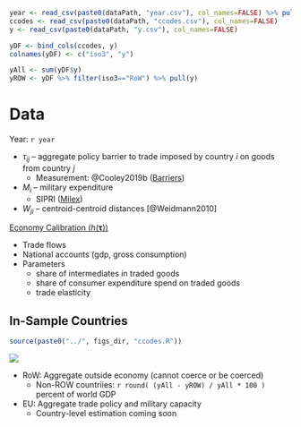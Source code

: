 ```r

year <- read_csv(paste0(dataPath, "year.csv"), col_names=FALSE) %>% pull(.)
ccodes <- read_csv(paste0(dataPath, "ccodes.csv"), col_names=FALSE)
y <- read_csv(paste0(dataPath, "y.csv"), col_names=FALSE)

yDF <- bind_cols(ccodes, y)
colnames(yDF) <- c("iso3", "y")

yAll <- sum(yDF$y)
yROW <- yDF %>% filter(iso3=="RoW") %>% pull(y)

```

# Data {id="data"}

Year: `r year`

- $\tau_{ij}$ -- aggregate policy barrier to trade imposed by country $i$ on goods from country $j$
  	+ Measurement: @Cooley2019b (<a href="#/barriers">Barriers</a>)
- $M_i$ -- military expenditure 
	+ SIPRI (<a href="#/milex">Milex</a>)
- $W_{ji}$ -- centroid-centroid distances [@Weidmann2010]

<a href="#/calibration">Economy Calibration ($h(\bm{\tau})$)</a>

- Trade flows
- National accounts (gdp, gross consumption)
- Parameters
	+ share of intermediates in traded goods
	+ share of consumer expenditure spend on traded goods
	+ trade elasticity

## In-Sample Countries

```r

source(paste0("../", figs_dir, "ccodes.R"))

```

![](`r paste0(figs_dir, ccodes_table_path)`)

- RoW: Aggregate outside economy (cannot coerce or be coerced)
	+ Non-ROW countriies: `r round( (yAll - yROW) / yAll * 100 )` percent of world GDP
- EU: Aggregate trade policy and military capacity
	+ Country-level estimation coming soon